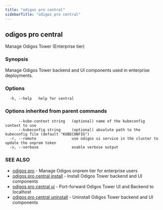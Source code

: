 ```yaml
---
title: "odigos pro central"
sidebarTitle: "odigos pro central"
---
```

## odigos pro central

Manage Odigos Tower (Enterprise tier)

### Synopsis

Manage Odigos Tower backend and UI components used in enterprise deployments.

### Options

```
  -h, --help   help for central
```

### Options inherited from parent commands

```
      --kube-context string   (optional) name of the kubeconfig context to use
      --kubeconfig string     (optional) absolute path to the kubeconfig file (default "KUBECONFIG")
  -r, --remote                use odigos ui service in the cluster to update the onprem token
  -v, --verbose               enable verbose output
```

### SEE ALSO

* [odigos pro](/cli/odigos_pro)	 - Manage Odigos onprem tier for enterprise users
* [odigos pro central install](/cli/odigos_pro_central_install)	 - Install Odigos Tower backend and UI components
* [odigos pro central ui](/cli/odigos_pro_central_ui)	 - Port-forward Odigos Tower UI and Backend to localhost
* [odigos pro central uninstall](/cli/odigos_pro_central_uninstall)	 - Uninstall Odigos Tower backend and UI components